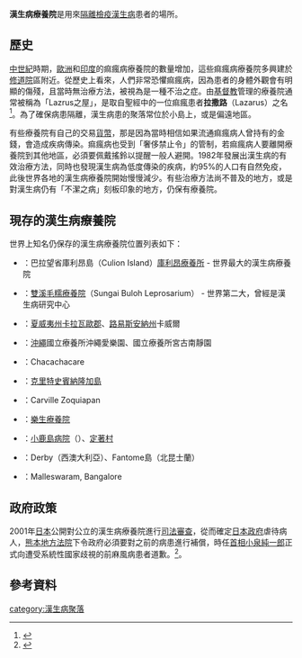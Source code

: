 {{noteTA
|T=zh-hans:麻风病疗养院; zh-hk:痲瘋病療養院; zh-tw:漢生病療養院;
|1=zh-hans:麻风病; zh-hk:痲瘋病; zh-tw:漢生病;
|2=zh-hans:麻风; zh-hk:痲瘋; zh-tw:麻風;
}}

'''漢生病療養院'''是用來[[隔離檢疫|隔離檢疫]][[漢生病|漢生病]]患者的場所。
==歷史==
[[中世紀|中世紀]]時期，[[歐洲|歐洲]]和[[印度|印度]]的痲瘋病療養院的數量增加，這些痲瘋病療養院多興建於[[修道院|修道院]]區附近。從歷史上看來，人們非常恐懼痲瘋病，因為患者的身體外觀會有明顯的傷殘，且當時無治療方法，被視為是一種不治之症。由[[基督教|基督教]]管理的療養院通常被稱為「Lazrus之屋」，是取自聖經中的一位痲瘋患者'''拉撒路'''（Lazarus）之名<ref>{{cite web | url=http://saints.sqpn.com/saintl41.htm | title=Patron Saints Index: Saint Lazarus | deadurl=yes | archiveurl=https://web.archive.org/web/20080513095202/http://saints.sqpn.com/saintl41.htm | archivedate=2008-05-13 }}</ref>。為了確保病患隔離，漢生病患的聚落常位於小島上，或是偏遠地區。

有些療養院有自己的交易[[貨幣|貨幣]]，那是因為當時相信如果流通痲瘋病人曾持有的金錢，會造成疾病傳染。痲瘋病也受到「奢侈禁止令」的管制，若痲瘋病人要離開療養院到其他地區，必須要佩戴搖鈴以提醒一般人避開。1982年發展出漢生病的有效治療方法，同時也發現漢生病為低度傳染的疾病，約95%的人口有自然免疫，此後世界各地的漢生病療養院開始慢慢減少。有些治療方法尚不普及的地方，或是對漢生病仍有「不潔之病」刻板印象的地方，仍保有療養院。

==現存的漢生病療養院==
世界上知名仍保存的漢生病療養院位置列表如下：
*{{PHI}}：巴拉望省庫利昂島（Culion Island）[[庫利昂療養所|庫利昂療養所]] - 世界最大的漢生病療養院
*{{MYS}}：[[雙溪毛糯療養院|雙溪毛糯療養院]]（Sungai Buloh Leprosarium） - 世界第二大，曾經是漢生病研究中心
*{{USA}}：[[夏威夷州|夏威夷州]][[卡拉沃縣_(夏威夷州)|卡拉瓦歐郡]]、[[路易斯安納州|路易斯安納州]]卡威爾
*{{JPN}}：[[沖繩|沖繩]]國立療養所沖繩愛樂園、國立療養所宮古南靜園
*{{TTO}}：Chacachacare
*{{GRE}}：[[克里特|克里特]][[史賓納隆加島|史賓納隆加島]]
*{{MEX}}：Carville Zoquiapan
*{{ROC-TW}}：[[樂生療養院|樂生療養院]]
*{{ROK-KOR}}：[[小鹿島病院|小鹿島病院]]（{{lang|ko|국립소록도병원}}）、[[定著村|定著村]]
*{{AUS}}：Derby（西澳大利亞）、Fantome島（北昆士蘭）
*{{IND}}：Malleswaram, Bangalore

==政府政策==
2001年[[日本|日本]]公開對公立的漢生病療養院進行[[司法審查|司法審查]]，從而確定[[日本政府|日本政府]]虐待病人，[[熊本地方法院|熊本地方法院]]下令政府必須要對之前的病患進行補償，時任[[日本首相|首相]][[小泉純一郎|小泉純一郎]]正式向遭受系統性國家歧視的前麻風病患者道歉。<ref name = BBC_2001>{{cite web | url = http://news.bbc.co.uk/1/hi/world/asia-pacific/1350630.stm | title = Koizumi apologises for leper colonies | work = BBC News | date = 2001-05-25 | accessdate = 2007-03-20 | archive-date = 2009-02-08 | archive-url = https://web.archive.org/web/20090208042810/http://news.bbc.co.uk/1/hi/world/asia-pacific/1350630.stm | dead-url = no }}</ref>。

==參考資料==
<references/>
{{Authority control}}
[[category:漢生病聚落|category:漢生病聚落]]